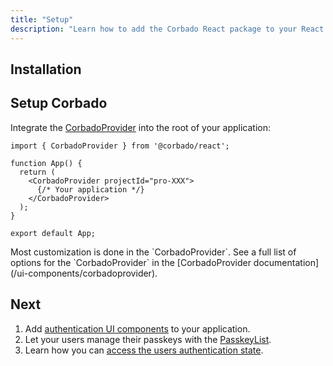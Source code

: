 ```yaml
---
title: "Setup"
description: "Learn how to add the Corbado React package to your React application."
---
```



## Installation

<Installation />

## Setup Corbado

Integrate the [CorbadoProvider](/ui-components/corbadoprovider) into the root of your application:

```tsx App.tsx
import { CorbadoProvider } from '@corbado/react';

function App() {
  return (
    <CorbadoProvider projectId="pro-XXX">
      {/* Your application */}
    </CorbadoProvider>
  );
}

export default App;
```

<Note>
    Most customization is done in the `CorbadoProvider`.
    See a full list of options for the `CorbadoProvider` in the [CorbadoProvider documentation](/ui-components/corbadoprovider).
</Note>

## Next

1. Add [authentication UI components](/frontend-integration/react/authentication-ui) to your application.
2. Let your users manage their passkeys with the [PasskeyList](/frontend-integration/react/passkeylist).
3. Learn how you can [access the users authentication state](/frontend-integration/react/authentication-state).